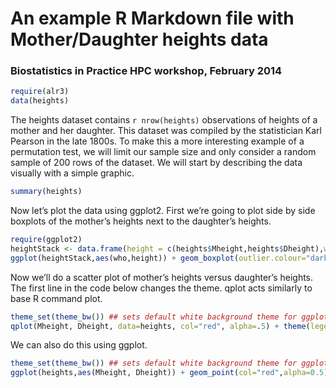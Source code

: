 An example R Markdown file with Mother/Daughter heights data
========================================================
### Biostatistics in Practice HPC workshop, February 2014

```r
require(alr3)
data(heights)
```
The heights dataset contains `r nrow(heights)` observations of heights of a mother and her daughter. This dataset was compiled by the statistician Karl Pearson in the late 1800s. To make this a more interesting example of a permutation test, we will limit our sample size and only consider a random sample of 200 rows of the dataset. We will start by describing the data visually with a simple graphic.

```r
summary(heights)
```

Now let's plot the data using ggplot2.  First we're going to plot side by side boxplots of the mother's heights next to the daughter's heights.  

```r
require(ggplot2)
heightStack <- data.frame(height = c(heights$Mheight,heights$Dheight),who = factor(c(rep("Mother",1375),rep("Daughter",1375)),levels=c("Mother","Daughter")))
ggplot(heightStack,aes(who,height)) + geom_boxplot(outlier.colour="darkgreen",aes(fill=who)) 
```

Now we'll do a scatter plot of mother's heights versus daughter's heights. The first line in the code below changes the theme.  qplot acts similarly to base R command plot.  

```r
theme_set(theme_bw()) ## sets default white background theme for ggplot
qplot(Mheight, Dheight, data=heights, col="red", alpha=.5) + theme(legend.position="none") 
```

We can also do this using ggplot.  

```r
theme_set(theme_bw()) ## sets default white background theme for ggplot
ggplot(heights,aes(Mheight, Dheight)) + geom_point(col="red",alpha=0.5) + stat_smooth()
```

